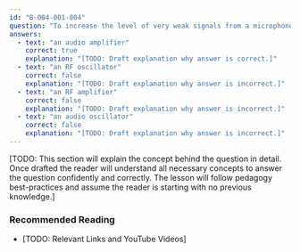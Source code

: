 ```yaml
---
id: "B-004-001-004"
question: "To increase the level of very weak signals from a microphone you would use:"
answers:
  - text: "an audio amplifier"
    correct: true
    explanation: "[TODO: Draft explanation why answer is correct.]"
  - text: "an RF oscillator"
    correct: false
    explanation: "[TODO: Draft explanation why answer is incorrect.]"
  - text: "an RF amplifier"
    correct: false
    explanation: "[TODO: Draft explanation why answer is incorrect.]"
  - text: "an audio oscillator"
    correct: false
    explanation: "[TODO: Draft explanation why answer is incorrect.]"
---
```


[TODO: This section will explain the concept behind the question in detail. Once drafted the reader will understand all necessary concepts to answer the question confidently and correctly. The lesson will follow pedagogy best-practices and assume the reader is starting with no previous knowledge.]

### Recommended Reading

- [TODO: Relevant Links and YouTube Videos]
